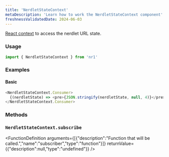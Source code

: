 ```yaml
---
title: 'NerdletStateContext'
metaDescription: 'Learn how to work the NerdletStateContext component'
freshnessValidatedDate: 2024-06-03
---
```


[React context](https://reactjs.org/docs/context.html#when-to-use-context) to access the nerdlet URL state.

### Usage

```js
import { NerdletStateContext } from 'nr1'
```



### Examples

#### Basic

```js
<NerdletStateContext.Consumer>
  {(nerdletState) => <pre>{JSON.stringify(nerdletState, null, 4)}</pre>}
</NerdletStateContext.Consumer>
```



### Methods

### `NerdletStateContext.subscribe`

<FunctionDefinition arguments={[{"description":"Function that will be called.","name":"subscriber","type":"function"}]} returnValue={{"description":null,"type":"undefined"}} />